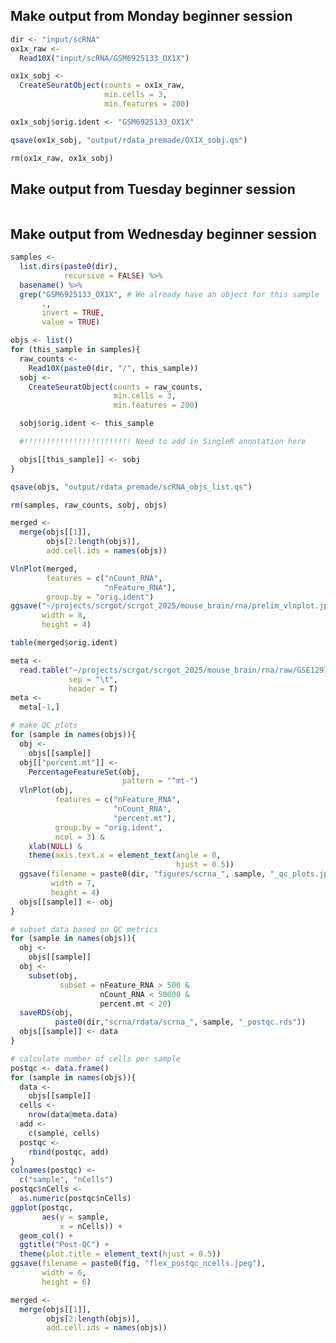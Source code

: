 ## Make output from Monday beginner session
```r
dir <- "input/scRNA"
ox1x_raw <-
  Read10X("input/scRNA/GSM6925133_OX1X")

ox1x_sobj <-
  CreateSeuratObject(counts = ox1x_raw,
                     min.cells = 3,
                     min.features = 200)

ox1x_sobj$orig.ident <- "GSM6925133_OX1X"

qsave(ox1x_sobj, "output/rdata_premade/OX1X_sobj.qs")

rm(ox1x_raw, ox1x_sobj)
```

## Make output from Tuesday beginner session
```r

```

## Make output from Wednesday beginner session
```r
samples <-
  list.dirs(paste0(dir),
            recursive = FALSE) %>%
  basename() %>%
  grep("GSM6925133_OX1X", # We already have an object for this sample
       .,
       invert = TRUE,
       value = TRUE)

objs <- list()
for (this_sample in samples){
  raw_counts <-
    Read10X(paste0(dir, "/", this_sample))
  sobj <-
    CreateSeuratObject(counts = raw_counts,
                       min.cells = 3,
                       min.features = 200)

  sobj$orig.ident <- this_sample

  #!!!!!!!!!!!!!!!!!!!!!!!! Need to add in SingleR annotation here

  objs[[this_sample]] <- sobj
}

qsave(objs, "output/rdata_premade/scRNA_objs_list.qs")

rm(samples, raw_counts, sobj, objs)
```

```r
merged <-
  merge(objs[[1]],
        objs[2:length(objs)],
        add.cell.ids = names(objs))

VlnPlot(merged,
        features = c("nCount_RNA",
                     "nFeature_RNA"),
        group.by = "orig.ident")
ggsave("~/projects/scrgot/scrgot_2025/mouse_brain/rna/prelim_vlnplot.jpeg",
       width = 8,
       height = 4)

table(merged$orig.ident)

meta <-
  read.table("~/projects/scrgot/scrgot_2025/mouse_brain/rna/raw/GSE129788_Supplementary_meta_data_Cell_Types_Etc.txt",
             sep = "\t",
             header = T)
meta <-
  meta[-1,]
```


```r
# make QC plots
for (sample in names(objs)){
  obj <-
    objs[[sample]]
  obj[["percent.mt"]] <-
    PercentageFeatureSet(obj,
                         pattern = "^mt-")
  VlnPlot(obj,
          features = c("nFeature_RNA",
                       "nCount_RNA",
                       "percent.mt"),
          group.by = "orig.ident",
          ncol = 3) &
    xlab(NULL) &
    theme(axis.text.x = element_text(angle = 0,
                                     hjust = 0.5))
  ggsave(filename = paste0(dir, "figures/scrna_", sample, "_qc_plots.jpeg"),
         width = 7,
         height = 4)
  objs[[sample]] <- obj
}

# subset data based on QC metrics
for (sample in names(objs)){
  obj <-
    objs[[sample]]
  obj <-
    subset(obj,
           subset = nFeature_RNA > 500 &
                    nCount_RNA < 50000 &
                    percent.mt < 20)
  saveRDS(obj,
          paste0(dir,"scrna/rdata/scrna_", sample, "_postqc.rds"))
  objs[[sample]] <- data
}

# calculate number of cells per sample
postqc <- data.frame()
for (sample in names(objs)){
  data <-
    objs[[sample]]
  cells <-
    nrow(data@meta.data)
  add <-
    c(sample, cells)
  postqc <-
    rbind(postqc, add)
}
colnames(postqc) <-
  c("sample", "nCells")
postqc$nCells <-
  as.numeric(postqc$nCells)
ggplot(postqc,
       aes(y = sample,
           x = nCells)) +
  geom_col() +
  ggtitle("Post-QC") +
  theme(plot.title = element_text(hjust = 0.5))
ggsave(filename = paste0(fig, "flex_postqc_ncells.jpeg"),
       width = 6,
       height = 6)
```



```r
merged <-
  merge(objs[[1]],
        objs[2:length(objs)],
        add.cell.ids = names(objs))


```


